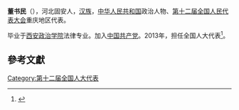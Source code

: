 '''董书民'''（{{bd|1955年||}}），河北固安人，[[汉族|汉族]]，[[中华人民共和国|中华人民共和国]]政治人物、[[第十二届全国人民代表大会|第十二届全国人民代表大会]]重庆地区代表。

毕业于[[西安政治学院|西安政治学院]]法律专业。加入[[中国共产党|中国共产党]]。2013年，担任全国人大代表<ref>{{cite news|title=全国人大代表信息-董书民|url= http://210.82.31.1:8084/delegate/viewDelegate.action?dbid=122089|accessdate=2013-04-05|newspaper=全国人大网|archive-url=https://web.archive.org/web/20160305222522/http://www.npc.gov.cn/delegate/viewDelegate.action?dbid=122089|archive-date=2016-03-05|dead-url=yes}}</ref>。

==參考文獻==
{{reflist}}
{{中国政治人物小作品}}

[[Category:第十二届全国人大代表|Category:第十二届全国人大代表]]